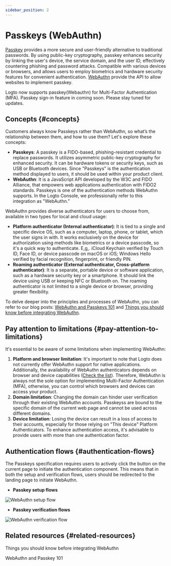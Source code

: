 ```yaml
---
sidebar_position: 2
---
```


# Passkeys (WebAuthn)

[Passkey](https://auth.wiki/passkey) provides a more secure and user-friendly alternative to traditional passwords. By using public-key cryptography, passkey enhances security by linking the user's device, the service domain, and the user ID, effectively countering phishing and password attacks. Compatible with various devices or browsers, and allows users to employ biometrics and hardware security features for convenient authentication. [WebAuthn](https://auth.wiki/webauthn) provide the API to allow websites to implement passkey.

Logto now supports passkey(Webauthn) for Multi-Factor Authentication (MFA). Passkey sign-in feature in coming soon. Please stay tuned for updates.

## Concepts \{#concepts}

Customers always know Passkeys rather than WebAuthn, so what’s the relationship between them, and how to use them? Let's explore these concepts:

- **Passkeys**: A passkey is a FIDO-based, phishing-resistant credential to replace passwords. It utilizes asymmetric public-key cryptography for enhanced security. It can be hardware tokens or security keys, such as USB or Bluetooth devices. Since "Passkeys" is the authentication method displayed to users, it should be used within your product client.
- **WebAuthn**: It is a JavaScript API developed by the W3C and FIDO Alliance, that empowers web applications authentication with FIDO2 standards. Passkeys is one of the authentication methods WebAuthn supports. In the Logto Console, we professionally refer to this integration as "WebAuthn.”

WebAuthn provides diverse authenticators for users to choose from, available in two types for local and cloud usage:

- **Platform authenticator (Internal authenticator)**: It is tied to a single and specific device OS, such as a computer, laptop, phone, or tablet, which the user signs in with. It works exclusively on the device for authorization using methods like biometrics or a device passcode, so it's a quick way to authenticate. E,g,. iCloud Keychain verified by Touch ID, Face ID, or device passcode on macOS or iOS; Windows Hello verified by facial recognition, fingerprint, or friendly PIN.
- **Roaming authenticator (External authenticator, Cross-platform authenticator)**: It is a separate, portable device or software application, such as a hardware security key or a smartphone. It should link the device using USB or keeping NFC or Bluetooth on. The roaming authenticator is not limited to a single device or browser, providing greater flexibility.

To delve deeper into the principles and processes of WebAuthn, you can refer to our blog posts: [WebAuthn and Passkeys 101](https://blog.logto.io/web-authn-and-passkey-101/) and [Things you should know before integrating WebAuthn](https://blog.logto.io/webauthn-base-knowledge/).

## Pay attention to limitations \{#pay-attention-to-limitations}

It's essential to be aware of some limitations when implementing WebAuthn:

1. **Platform and browser limitation**: It's important to note that Logto does not currently offer WebAuthn support for native applications. Additionally, the availability of WebAuthn authenticators depends on browser and device capabilities ([Check the list](https://caniuse.com/?search=webauthn)). Therefore, WebAuthn is always not the sole option for implementing Multi-Factor Authentication (MFA), otherwise, you can control which browsers and devices can access your product.
2. **Domain limitation**: Changing the domain can hinder user verification through their existing WebAuthn accounts. Passkeyss are bound to the specific domain of the current web page and cannot be used across different domains.
3. **Device limitation**: Losing the device can result in a loss of access to their accounts, especially for those relying on "This device" Platform Authenticators. To enhance authentication access, it's advisable to provide users with more than one authentication factor.

## Authentication flows \{#authentication-flows}

The Passkeys specification requires users to actively click the button on the current page to initiate the authentication component. This means that in both the setup and verification flows, users should be redirected to the landing page to initiate WebAuthn.

- **Passkey setup flows**

<img src="/img/assets/webauthn-setup-flow.png" alt="WebAuthn setup flow" />

- **Passkey verification flows**

<img src="/img/assets/webauthn-verification-flow.png" alt="WebAuthn verification flow" />

## Related resources \{#related-resources}

<Url href="https://blog.logto.io/webauthn-base-knowledge">
  Things you should know before integrating WebAuthn
</Url>

<Url href="https://blog.logto.io/web-authn-and-passkey-101">WebAuthn and Passkey 101</Url>
